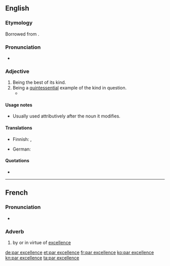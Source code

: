 ==English==

===Etymology===
Borrowed from {{etyl|fr}} {{term|par excellence||by excellence|lang=fr}}.

===Pronunciation===
* {{IPA|/pɑɹ ɛksəˈlɑns/|lang=en}}

===Adjective===
{{en-adj|-|sg=[[par]] [[excellence]]}}

# Being the best of its kind.
# Being a [[quintessential]] example of the kind in question.
#* {{quote-book
    |passage=[in footnote 71] The Roman Senate conferred the honorific title of Augustus (the imperial title '''par excellence''') upon Octavian in 27 {{B.C.E.}}.
    |title=Inferno
    |year=2009
    |author=Stanley Lombardo|page=176|url=http://books.google.com/books?id=SXX9pMFCR8IC&pg=PA176&lpg=PA176&dq=%22The+Roman+Senate+conferred+the+honorific+title+of+Augustus+%28the+imperial+title+%27%27%27par+excellence%27%27%27%29+upon+Octavian+in+27%22&source=bl&ots=GktE2ub5IV&sig=fRHWMNb9Lf9zbl8dY4q8rKd37cs&hl=en&sa=X&ei=KPI3UMDdBMH40gGT-ICgDQ&ved=0CC8Q6AEwAA#v=onepage&q=%22The%20Roman%20Senate%20conferred%20the%20honorific%20title%20of%20Augustus%20%28the%20imperial%20title%20%27%27%27par%20excellence%27%27%27%29%20upon%20Octavian%20in%2027%22&f=false}}

====Usage notes====
* Usually used attributively after the noun it modifies.

====Translations====
{{trans-top|being quintessential example of one's kind}}
* Finnish: {{t+|fi|loistava}}, {{t-|fi|par excellence}}
{{trans-mid}}
* German: {{t|de|par excellence}}
{{trans-bottom}}

====Quotations====
* {{quote-book
    |passage=He was '''par excellence''' a theologian
    |title=The Institutes of the Christian Religion
    |year=2009
    |author=John Calvin}}

----

==French==

===Pronunciation===
* {{IPA|lang=fr|/paʁ ɛk.sɛ.lɑ̃s/}}

===Adverb===
{{fr-adv|sg=[[par]] [[excellence]]}}

# by or in virtue of [[excellence]]

[[de:par excellence]]
[[et:par excellence]]
[[fr:par excellence]]
[[ko:par excellence]]
[[kn:par excellence]]
[[ta:par excellence]]